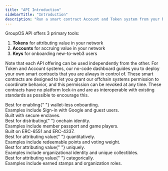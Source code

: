 ```yaml
---
title: "API Introduction"
sidebarTitle: "Introduction"
description: "Run a smart contract Account and Token system from your backend."
---
```


GroupOS API offers 3 primary tools:

1. **Tokens** for attributing value in your network
2. **Accounts** for accruing value in your network
3. **Keys** for onboarding new-to-web3 users

Note that each API offering can be used independently from the other. For Token and Account systems,
our no-code dashboard guides you to deploy your own smart contracts that you are always in control of.
These smart contracts are designed to let you grant our offchain systems permission to coordinate behavior,
and this permission can be revoked at any time. These contracts have no platform lock-in and are as interoperable
with existing standards as possible to encourage this.

<CardGroup cols={2}>
  <Card
    title="Cloud Keys"
    icon="key"
    iconType="solid"
    href="/api-reference/v1/key/post/create"
  >
    <div style={{ paddingTop: "8px", fontSize: "14px" }}>
      Best for enabling{" "}
      <span style={{ fontWeight: "bold" }}>wallet-less onboarding</span>.
    </div>
    <div style={{ paddingTop: "4px", fontSize: "14px" }}>
      Examples include Sign-in with Google and guest users.
    </div>
    <div style={{ paddingTop: "4px", fontSize: "14px" }}>
      Built with secure enclaves.
    </div>
  </Card>
  <Card
    title="NFT Accounts"
    icon="user"
    iconType="solid"
    href="/api-reference/v1/erc6551/post/create"
  >
    <div style={{ paddingTop: "8px", fontSize: "14px" }}>
      Best for distributing{" "}
      <span style={{ fontWeight: "bold" }}>onchain identity</span>.
    </div>
    <div style={{ paddingTop: "4px", fontSize: "14px" }}>
      Examples include member passport and game players.
    </div>
    <div style={{ paddingTop: "4px", fontSize: "14px" }}>
      Built on ERC-6551 and ERC-4337.
    </div>
  </Card>
</CardGroup>

<CardGroup cols={3}>
  <Card
    title="ERC-20 Tokens"
    icon="coin"
    iconType="solid"
    href="/api-reference/v1/erc20/post/mint"
  >
    <div style={{ paddingTop: "8px", fontSize: "14px" }}>
      Best for attributing value{" "}
      <span style={{ fontWeight: "bold" }}>quantitatively</span>.
    </div>
    <div style={{ paddingTop: "4px", fontSize: "14px" }}>
      Examples include redeemable points and voting weight.
    </div>
  </Card>
  <Card
    title="ERC-721 NFTs"
    icon="image"
    iconType="solid"
    href="/api-reference/v1/erc721/post/mint"
  >
    <div style={{ paddingTop: "8px", fontSize: "14px" }}>
      Best for attributing value{" "}
      <span style={{ fontWeight: "bold" }}>uniquely</span>.
    </div>
    <div style={{ paddingTop: "4px", fontSize: "14px" }}>
      Examples include organizational identity and unique collectibles.
    </div>
  </Card>
  <Card
    title="ERC-1155 NFTs"
    icon="badge-check"
    iconType="solid"
    href="/api-reference/v1/erc1155/post/mint"
  >
    <div style={{ paddingTop: "8px", fontSize: "14px" }}>
      Best for attributing value{" "}
      <span style={{ fontWeight: "bold" }}>categorically</span>.
    </div>
    <div style={{ paddingTop: "4px", fontSize: "14px" }}>
      Examples include earned stamps and organization roles.
    </div>
  </Card>
</CardGroup>
